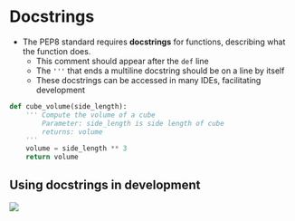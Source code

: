 # Docstrings {.smaller data-stack-name="docstrings"}

- The PEP8 standard requires **docstrings** for functions, describing what the function does. 
  - This comment should appear after the `def` line
  - The `'''` that ends a multiline docstring should be on a line by itself
  - These docstrings can be accessed in many IDEs, facilitating development

```python
def cube_volume(side_length):
    ''' Compute the volume of a cube
        Parameter: side_length is side length of cube
        returns: volume
    '''
    volume = side_length ** 3
    return volume
```

## Using docstrings in development

![](/img/docstring.png)
